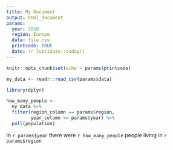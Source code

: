 ```yaml
---
title: My Document
output: html_document
params:
  year: 2018
  region: Europe
  data: file.csv
  printcode: TRUE
  date: !r lubridate::today()
---
```


```r
knitr::opts_chunk$set(echo = params$printcode)
```

```r

my_data <- readr::read_csv(params$data)

library(dplyr)

how_many_people <- 
  my_data %>% 
  filter(region_column == params$region,
         year_column == params$year) %>% 
  pull(population)
```


In `r params$year` there were `r how_many_people` people living in `r params$region`   